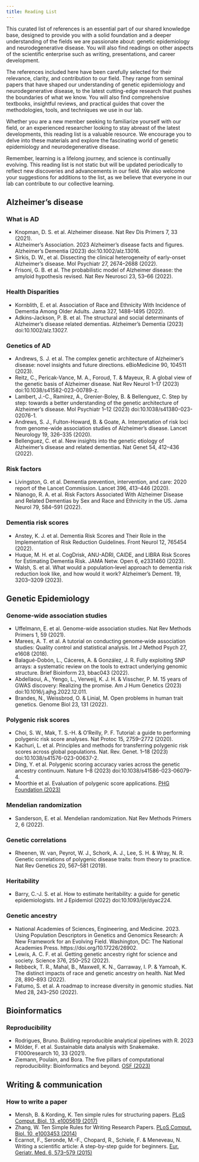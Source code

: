 ```yaml
---
title: Reading List
---
```


This curated list of references is an essential part of our shared knowledge base, designed to provide you with a solid foundation and a deeper understanding of the fields we are passionate about: genetic epidemiology and neurodegenerative disease. You will also find readings on other aspects of the scientific enterprise such as writing, presentations, and career development.

The references included here have been carefully selected for their relevance, clarity, and contribution to our field. They range from seminal papers that have shaped our understanding of genetic epidemiology and neurodegenerative disease, to the latest cutting-edge research that pushes the boundaries of what we know. You will also find comprehensive textbooks, insightful reviews, and practical guides that cover the methodologies, tools, and techniques we use in our lab.

Whether you are a new member seeking to familiarize yourself with our field, or an experienced researcher looking to stay abreast of the latest developments, this reading list is a valuable resource. We encourage you to delve into these materials and explore the fascinating world of genetic epidemiology and neurodegenerative disease.

Remember, learning is a lifelong journey, and science is continually evolving. This reading list is not static but will be updated periodically to reflect new discoveries and advancements in our field. We also welcome your suggestions for additions to the list, as we believe that everyone in our lab can contribute to our collective learning.


## Alzheimer's disease 
### What is AD 
- Knopman, D. S. et al. Alzheimer disease. Nat Rev Dis Primers 7, 33 (2021).
- Alzheimer's Association. 2023 Alzheimer’s disease facts and figures. Alzheimer’s Dementia (2023) doi:10.1002/alz.13016.
- Sirkis, D. W., et al. Dissecting the clinical heterogeneity of early-onset Alzheimer’s disease. Mol Psychiatr 27, 2674–2688 (2022).
- Frisoni, G. B. et al. The probabilistic model of Alzheimer disease: the amyloid hypothesis revised. Nat Rev Neurosci 23, 53–66 (2022).

### Health Disparities   
- Kornblith, E. et al. Association of Race and Ethnicity With Incidence of Dementia Among Older Adults. Jama 327, 1488–1495 (2022).
- Adkins‐Jackson, P. B. et al. The structural and social determinants of Alzheimer’s disease related dementias. Alzheimer’s Dementia (2023) doi:10.1002/alz.13027.
    

### Genetics of AD
- Andrews, S. J. et al. The complex genetic architecture of Alzheimer’s disease: novel insights and future directions. eBioMedicine 90, 104511 (2023).
- Reitz, C., Pericak-Vance, M. A., Foroud, T. & Mayeux, R. A global view of the genetic basis of Alzheimer disease. Nat Rev Neurol 1–17 (2023) doi:10.1038/s41582-023-00789-z.
- Lambert, J.-C., Ramirez, A., Grenier-Boley, B. & Bellenguez, C. Step by step: towards a better understanding of the genetic architecture of Alzheimer’s disease. Mol Psychiatr 1–12 (2023) doi:10.1038/s41380-023-02076-1.
- Andrews, S. J., Fulton-Howard, B. & Goate, A. Interpretation of risk loci from genome-wide association studies of Alzheimer’s disease. Lancet Neurology 19, 326–335 (2020).
- Bellenguez, C. et al. New insights into the genetic etiology of Alzheimer’s disease and related dementias. Nat Genet 54, 412–436 (2022).

### Risk factors 
- Livingston, G. et al. Dementia prevention, intervention, and care: 2020 report of the Lancet Commission. Lancet 396, 413–446 (2020).
- Nianogo, R. A. et al. Risk Factors Associated With Alzheimer Disease and Related Dementias by Sex and Race and Ethnicity in the US. Jama Neurol 79, 584–591 (2022).
  

### Dementia risk scores  
- Anstey, K. J. et al. Dementia Risk Scores and Their Role in the Implementation of Risk Reduction Guidelines. Front Neurol 12, 765454 (2022).
- Huque, M. H. et al. CogDrisk, ANU-ADRI, CAIDE, and LIBRA Risk Scores for Estimating Dementia Risk. JAMA Netw. Open 6, e2331460 (2023).
- Walsh, S. et al. What would a population‐level approach to dementia risk reduction look like, and how would it work? Alzheimer’s Dement. 19, 3203–3209 (2023).

## Genetic Epidemiology
### Genome-wide association studies 
- Uffelmann, E. et al. Genome-wide association studies. Nat Rev Methods Primers 1, 59 (2021).
- Marees, A. T. et al. A tutorial on conducting genome‐wide association studies: Quality control and statistical analysis. Int J Method Psych 27, e1608 (2018).
- Balagué-Dobón, L., Cáceres, A. & González, J. R. Fully exploiting SNP arrays: a systematic review on the tools to extract underlying genomic structure. Brief Bioinform 23, bbac043 (2022).
- Abdellaoui, A., Yengo, L., Verweij, K. J. H. & Visscher, P. M. 15 years of GWAS discovery: Realizing the promise. Am J Hum Genetics (2023) doi:10.1016/j.ajhg.2022.12.011.  
- Brandes, N., Weissbrod, O. & Linial, M. Open problems in human trait genetics. Genome Biol 23, 131 (2022).
  

### Polygenic risk scores 
- Choi, S. W., Mak, T. S.-H. & O’Reilly, P. F. Tutorial: a guide to performing polygenic risk score analyses. Nat Protoc 15, 2759–2772 (2020).
- Kachuri, L. et al. Principles and methods for transferring polygenic risk scores across global populations. Nat. Rev. Genet. 1–18 (2023) doi:10.1038/s41576-023-00637-2.
- Ding, Y. et al. Polygenic scoring accuracy varies across the genetic ancestry continuum. Nature 1–8 (2023) doi:10.1038/s41586-023-06079-4.
- Moorthie et al. Evaluation of polygenic score applications. [PHG Foundation (2023)](https://www.phgfoundation.org/report/evaluation-of-polygenic-score-applications)

### Mendelian randomization 
- Sanderson, E. et al. Mendelian randomization. Nat Rev Methods Primers 2, 6 (2022).
  
### Genetic correlations 
- Rheenen, W. van, Peyrot, W. J., Schork, A. J., Lee, S. H. & Wray, N. R. Genetic correlations of polygenic disease traits: from theory to practice. Nat Rev Genetics 20, 567–581 (2019).

### Heritability 
- Barry, C.-J. S. et al. How to estimate heritability: a guide for genetic epidemiologists. Int J Epidemiol (2022) doi:10.1093/ije/dyac224.
  
### Genetic ancestry 
- National Academies of Sciences, Engineering, and Medicine. 2023. Using Population Descriptors in Genetics and Genomics Research: A New Framework for an Evolving Field. Washington, DC: The National Academies Press. https://doi.org/10.17226/26902.
- Lewis, A. C. F. et al. Getting genetic ancestry right for science and society. Science 376, 250–252 (2022).
- Rebbeck, T. R., Mahal, B., Maxwell, K. N., Garraway, I. P. & Yamoah, K. The distinct impacts of race and genetic ancestry on health. Nat Med 28, 890–893 (2022).
- Fatumo, S. et al. A roadmap to increase diversity in genomic studies. Nat Med 28, 243–250 (2022).
      

## Bioinformatics 
### Reproducibility 
- Rodrigues, Bruno. Building reproducible analytical pipelines with R. 2023
- Mölder, F. et al. Sustainable data analysis with Snakemake. F1000research 10, 33 (2021).
- Ziemann, Poulain, and Bora. The five pillars of computational reproducibility: Bioinformatics and beyond. [OSF (2023)](https://osf.io/4pd9n/)

## Writing & communication
### How to write a paper 
- Mensh, B. & Kording, K. Ten simple rules for structuring papers. [PLoS Comput. Biol. 13, e1005619 (2017)](https://journals.plos.org/ploscompbiol/article?id=10.1371/journal.pcbi.1005619)    
- Zhang, W. Ten Simple Rules for Writing Research Papers. [PLoS Comput. Biol. 10, e1003453 (2014)](https://journals.plos.org/ploscompbiol/article?id=10.1371/journal.pcbi.1003453)
- Ecarnot, F., Seronde, M.-F., Chopard, R., Schiele, F. & Meneveau, N. Writing a scientific article: A step-by-step guide for beginners. [Eur. Geriatr. Med. 6, 573–579 (2015)](https://doi.org/10.1016/j.eurger.2015.08.005)
  
